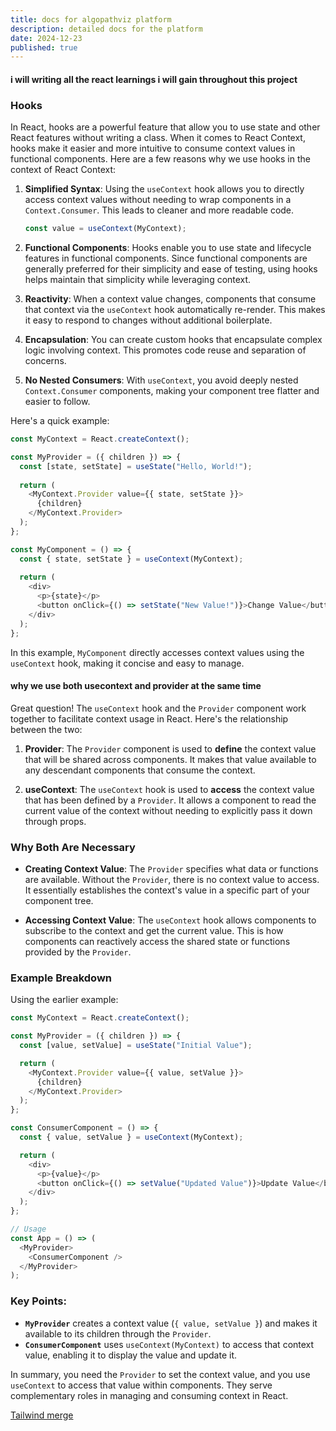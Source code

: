 ```yaml
---
title: docs for algopathviz platform
description: detailed docs for the platform
date: 2024-12-23
published: true
---
```


#### i will writing all the react learnings i will gain throughout this project 

### Hooks 
In React, hooks are a powerful feature that allow you to use state and other React features without writing a class. When it comes to React Context, hooks make it easier and more intuitive to consume context values in functional components. Here are a few reasons why we use hooks in the context of React Context:

1. **Simplified Syntax**: Using the `useContext` hook allows you to directly access context values without needing to wrap components in a `Context.Consumer`. This leads to cleaner and more readable code.

   ```javascript
   const value = useContext(MyContext);
   ```

2. **Functional Components**: Hooks enable you to use state and lifecycle features in functional components. Since functional components are generally preferred for their simplicity and ease of testing, using hooks helps maintain that simplicity while leveraging context.

3. **Reactivity**: When a context value changes, components that consume that context via the `useContext` hook automatically re-render. This makes it easy to respond to changes without additional boilerplate.

4. **Encapsulation**: You can create custom hooks that encapsulate complex logic involving context. This promotes code reuse and separation of concerns.

5. **No Nested Consumers**: With `useContext`, you avoid deeply nested `Context.Consumer` components, making your component tree flatter and easier to follow.

Here's a quick example:

```javascript
const MyContext = React.createContext();

const MyProvider = ({ children }) => {
  const [state, setState] = useState("Hello, World!");
  
  return (
    <MyContext.Provider value={{ state, setState }}>
      {children}
    </MyContext.Provider>
  );
};

const MyComponent = () => {
  const { state, setState } = useContext(MyContext);
  
  return (
    <div>
      <p>{state}</p>
      <button onClick={() => setState("New Value!")}>Change Value</button>
    </div>
  );
};
```

In this example, `MyComponent` directly accesses context values using the `useContext` hook, making it concise and easy to manage.


#### why we use both usecontext and provider at the same time 

Great question! The `useContext` hook and the `Provider` component work together to facilitate context usage in React. Here's the relationship between the two:

1. **Provider**: The `Provider` component is used to **define** the context value that will be shared across components. It makes that value available to any descendant components that consume the context.

2. **useContext**: The `useContext` hook is used to **access** the context value that has been defined by a `Provider`. It allows a component to read the current value of the context without needing to explicitly pass it down through props.

### Why Both Are Necessary

- **Creating Context Value**: The `Provider` specifies what data or functions are available. Without the `Provider`, there is no context value to access. It essentially establishes the context's value in a specific part of your component tree.

- **Accessing Context Value**: The `useContext` hook allows components to subscribe to the context and get the current value. This is how components can reactively access the shared state or functions provided by the `Provider`.

### Example Breakdown

Using the earlier example:

```javascript
const MyContext = React.createContext();

const MyProvider = ({ children }) => {
  const [value, setValue] = useState("Initial Value");

  return (
    <MyContext.Provider value={{ value, setValue }}>
      {children}
    </MyContext.Provider>
  );
};

const ConsumerComponent = () => {
  const { value, setValue } = useContext(MyContext);

  return (
    <div>
      <p>{value}</p>
      <button onClick={() => setValue("Updated Value")}>Update Value</button>
    </div>
  );
};

// Usage
const App = () => (
  <MyProvider>
    <ConsumerComponent />
  </MyProvider>
);
```

### Key Points:

- **`MyProvider`** creates a context value (`{ value, setValue }`) and makes it available to its children through the `Provider`.
- **`ConsumerComponent`** uses `useContext(MyContext)` to access that context value, enabling it to display the value and update it.

In summary, you need the `Provider` to set the context value, and you use `useContext` to access that value within components. They serve complementary roles in managing and consuming context in React.

 [Tailwind merge](https://medium.com/@emmycodes/leveraging-the-power-of-tailwind-merge-library-for-seamless-tailwind-css-integration-f861959001af)


